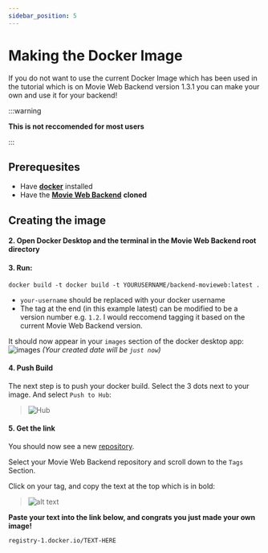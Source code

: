 ```yaml
---
sidebar_position: 5
---
```


# Making the Docker Image

If you do not want to use the current Docker Image which has been used in the tutorial which is on Movie Web Backend version 1.3.1 you can make your own and use it for your backend!

:::warning

**This is not reccomended for most users**

::: 

## Prerequesites
- Have [**docker**](https://www.docker.com/products/docker-desktop/) installed
- Have the [**Movie Web Backend**](https://github.com/movie-web/backend) **cloned**

## Creating the image


#### 2. Open Docker Desktop and the terminal in the Movie Web Backend root directory
#### 3. Run:

```terminal
docker build -t docker build -t YOURUSERNAME/backend-movieweb:latest .
```

- ``your-username`` should be replaced with your docker username
- The tag at the end (in this example latest) can be modified to be a version number e.g. ``1.2``. I would reccomend tagging it based on the current Movie Web Backend version.

It should now appear in your ``images`` section of the docker desktop app:
![images](./images.png)
*(Your created date will be ``just now``)*

#### 4. Push Build

The next step is to push your docker build. Select the 3 dots next to your image. And select ``Push to Hub``:
> ![Hub](./hub.png)

#### 5. Get the link
You should now see a new [repository](https://hub.docker.com/repositories).

Select your Movie Web Backend repository and scroll down to the ``Tags`` Section. 

Click on your tag, and copy the text at the top which is in bold:
> ![alt text](./image.png)

**Paste your text into the link below, and congrats you just made your own image!**

``registry-1.docker.io/TEXT-HERE``

